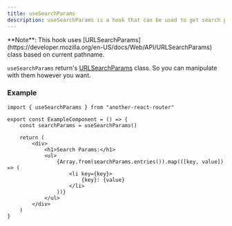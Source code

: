 ```yaml
---
title: useSearchParams
description: useSearchParams is a hook that can be used to get search params from current URL
---
```


<Callout>
	**Note**: This hook uses
	[URLSearchParams](https://developer.mozilla.org/en-US/docs/Web/API/URLSearchParams)
	class based on current pathname.
</Callout>

`useSearchParams` return's [URLSearchParams](https://developer.mozilla.org/en-US/docs/Web/API/URLSearchParams) class.
So you can manipulate with them however you want.

### Example

```tsx
import { useSearchParams } from "another-react-router"

export const ExampleComponent = () => {
	const searchParams = useSearchParams()

	return (
		<div>
			<h1>Search Params:</h1>
			<ul>
				{Array.from(searchParams.entries()).map(([key, value]) => (
					<li key={key}>
						{key}: {value}
					</li>
				))}
			</ul>
		</div>
	)
}
```
